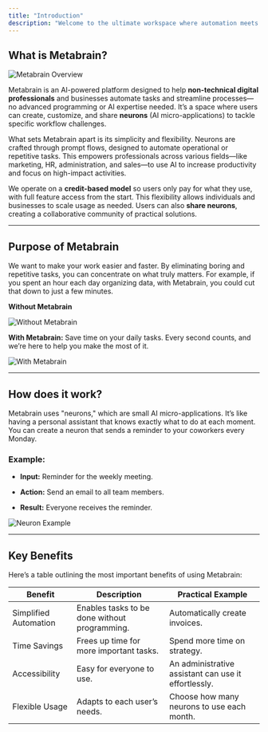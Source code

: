 ```yaml
---
title: "Introduction"
description: "Welcome to the ultimate workspace where automation meets productivity. Let’s walk through everything you need to get up and running with Metabrain!"
---
```


## **What is Metabrain?**

![Metabrain Overview](https://prod-files-secure.s3.us-west-2.amazonaws.com/1153b6b1-2569-46bc-9e53-6a94d83691dd/68f05985-c627-426c-93a2-8d8d8494d951/image.png)

Metabrain is an AI-powered platform designed to help **non-technical digital professionals** and businesses automate tasks and streamline processes—no advanced programming or AI expertise needed. It’s a space where users can create, customize, and share **neurons** (AI micro-applications) to tackle specific workflow challenges.

What sets Metabrain apart is its simplicity and flexibility. Neurons are crafted through prompt flows, designed to automate operational or repetitive tasks. This empowers professionals across various fields—like marketing, HR, administration, and sales—to use AI to increase productivity and focus on high-impact activities.

We operate on a **credit-based model** so users only pay for what they use, with full feature access from the start. This flexibility allows individuals and businesses to scale usage as needed. Users can also **share neurons**, creating a collaborative community of practical solutions.

***

## **Purpose of Metabrain**

We want to make your work easier and faster. By eliminating boring and repetitive tasks, you can concentrate on what truly matters. For example, if you spent an hour each day organizing data, with Metabrain, you could cut that down to just a few minutes.

**Without Metabrain**

![Without Metabrain](https://prod-files-secure.s3.us-west-2.amazonaws.com/1153b6b1-2569-46bc-9e53-6a94d83691dd/3507d788-2fab-49fa-998b-c543b02ba456/image.png)

**With Metabrain:** Save time on your daily tasks. Every second counts, and we’re here to help you make the most of it.

![With Metabrain](https://prod-files-secure.s3.us-west-2.amazonaws.com/1153b6b1-2569-46bc-9e53-6a94d83691dd/6b31dbb6-a1c1-4ca2-9a42-de4fbf8e79b6/image.png)

***

## **How does it work?**

Metabrain uses "neurons," which are small AI micro-applications. It’s like having a personal assistant that knows exactly what to do at each moment. You can create a neuron that sends a reminder to your coworkers every Monday.

### **Example:**

* **Input:** Reminder for the weekly meeting.

* **Action:** Send an email to all team members.

* **Result:** Everyone receives the reminder.

![Neuron Example](https://prod-files-secure.s3.us-west-2.amazonaws.com/1153b6b1-2569-46bc-9e53-6a94d83691dd/95223b0c-c903-4353-8ff2-8139a2110344/image.png)

***

## **Key Benefits**

Here’s a table outlining the most important benefits of using Metabrain:

| **Benefit**           | **Description**                               | **Practical Example**                                |
| --------------------- | --------------------------------------------- | ---------------------------------------------------- |
| Simplified Automation | Enables tasks to be done without programming. | Automatically create invoices.                       |
| Time Savings          | Frees up time for more important tasks.       | Spend more time on strategy.                         |
| Accessibility         | Easy for everyone to use.                     | An administrative assistant can use it effortlessly. |
| Flexible Usage        | Adapts to each user’s needs.                  | Choose how many neurons to use each month.           |